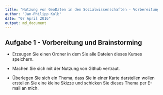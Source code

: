 ```yaml
---
title: "Nutzung von GeoDaten in den Sozialwissenschaften - Vorbereitung und Brainstorming"
author: "Jan-Philipp Kolb"
date: "07 April 2016"
output: md_document
---
```


## Aufgabe 1 - Vorbereitung und Brainstorming

- Erzeugen Sie einen Ordner in dem Sie alle Dateien dieses Kurses speichern.

- Machen Sie sich mit der Nutzung von Github vertraut.

- Überlegen Sie sich ein Thema, dass Sie in einer Karte darstellen wollen erstellen Sie eine kleine Skizze und schicken Sie dieses Thema per E-mail an mich. 